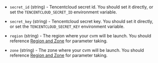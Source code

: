 <!-- Code generated from the comments of the TencentCloudAccessConfig struct in builder/tencentcloud/cvm/access_config.go; DO NOT EDIT MANUALLY -->

- `secret_id` (string) - Tencentcloud secret id. You should set it directly,
  or set the `TENCENTCLOUD_SECRET_ID` environment variable.

- `secret_key` (string) - Tencentcloud secret key. You should set it directly,
  or set the `TENCENTCLOUD_SECRET_KEY` environment variable.

- `region` (string) - The region where your cvm will be launch. You should
  reference [Region and Zone](https://intl.cloud.tencent.com/document/product/213/6091)
  for parameter taking.

- `zone` (string) - The zone where your cvm will be launch. You should
  reference [Region and Zone](https://intl.cloud.tencent.com/document/product/213/6091)
  for parameter taking.

<!-- End of code generated from the comments of the TencentCloudAccessConfig struct in builder/tencentcloud/cvm/access_config.go; -->
